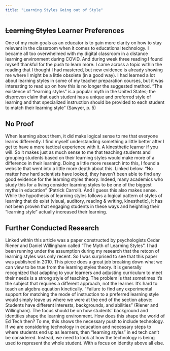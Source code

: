 ```yaml
---
title: "Learning Styles Going out of Style"
---
```


## ~~Learning Styles~~ Learner Preferences 

One of my main goals as an educator is to gain more clarity on how to stay relevant in the classroom when it comes to educational technology. I became all too overwhelmed with my digital classroom in a distance learning environment during COVID. And during week three reading I found myself thankful for the push to learn more. I came across a topic within the reading that I thought I had mastered, but new evidence is already showing me where I might be a little obsolete (in a good way). I had learned a lot about learning styles in some of my teacher preparation courses, but it was interesting to read up on how this is no longer the suggested method. “The existence of “learning styles” is a popular myth in the United States; the disproven claim that each student has a unique and preferred style of learning and that specialized instruction should be provided to each student to match their learning style” (Sawyer, p. 5) 

## No Proof

When learning about them, it did make logical sense to me that everyone learns differently. I find myself understanding something a little better after I get to have a more tactical experience with it. A kinesthetic learner if you will. So it makes just as much sense to me that teaching students and grouping students based on their learning styles would make more of a difference in their learning. Doing a little more research into this, I found a website that went into a little more depth about this. Linked below. “No matter how hard scientists have looked, they haven’t been able to find any good evidence for the learning styles theory. Indeed, many academics who study this for a living consider learning styles to be one of the biggest myths in education” (Patrick Carroll). And I guess this also makes sense. While the hypothesis of learning styles follows a logical pattern of styles of learning that do exist (visual, auditory, reading & writing, kinesthetic), it has not been proven that engaging students in these ways and heighting their “learning style” actually increased their learning. 


## Further Conducted Research

Linked within this article was a paper constructed by psychologists Cedar Riener and Daniel Willingham called “The Myth of Learning Styles”. I had been running under the assumption during my research that the retcon of learning styles was only recent. So I was surprised to see that this paper was published in 2010. This piece does a great job breaking down what we can view to be true from the learning styles theory. It is generally recognized that adapting to your learners and adjusting curriculum to meet their needs is a strong style of teaching. The problem is that sometimes it’s the subject that requires a different approach, not the learner. It’s hard to teach an algebra equation kinetically. “Failure to find any experimental support for matching the mode of instruction to a preferred learning style would simply leave us where we were at the end of the section above: Students have different interests, backgrounds, and abilities” (Riener and Willingham). The focus should be on how students' background and identities shape the learning environment. How does this shape the world of Ed Tech then? To me, this shows the necessary push to include technology. If we are considering technology in education and necessary steps to where students end up as learners, then “learning styles” in ed tech can’t be considered. Instead, we need to look at how the technology is being used to represent the whole student. With a focus on identity above all else. 


```r
```
